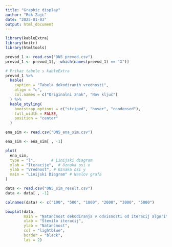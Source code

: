 ---
title: "Graphic display"
author: "Rok Zajc"
date: "2025-01-03"
output: html_document
---

```{r, echo= F, message = F}
library(kableExtra)
library(knitr)
library(htmltools)
```



```{r recho= F, message = F}
prevod_1 <- read.csv("DN5_prevod.csv")
prevod_1 <- prevod_1[, -which(names(prevod_1) == "X")]

```

```{r echo= F, message = F}
# Prikaz tabele s kableExtra
prevod_1 %>%
  kable(
    caption = "Tabela dekodiranih vrednosti",  
    align = "c",  
    col.names = c("Originalni znak", "Nov ključ")  
  ) %>%
  kable_styling(
    bootstrap_options = c("striped", "hover", "condensed"),  
    full_width = FALSE,  
    position = "center"  
  )

```

```{r}
ena_sim <- read.csv("DN5_ena_sim.csv")

ena_sim <- ena_sim[ , -1]

```

```{r}
plot(
  ena_sim, 
  type = "l",       # Linijski diagram
  xlab = "Iteracije",  # Oznaka osi x
  ylab = "Vrednost", # Oznaka osi y
  main = "Linijski Diagram" # Naslov grafa
)
```

```{r, message = F, echo = F, warning = F, results='hide'}
data <- read.csv("DN5_sim_result.csv")
data <- data[ , -1]

colnames(data) <- c("100", "500", "1000", "2000", "3000", "5000")

```



```{r, message = F, echo = F}

boxplot(data, 
        main = "Natančnost dekodiranja v odvisnosti od iteracij algoritma", 
        xlab = "Število iteracij", 
        ylab = "Natančnost", 
        col = "lightblue",  
        border = "black",   
        las = 2)     

```
